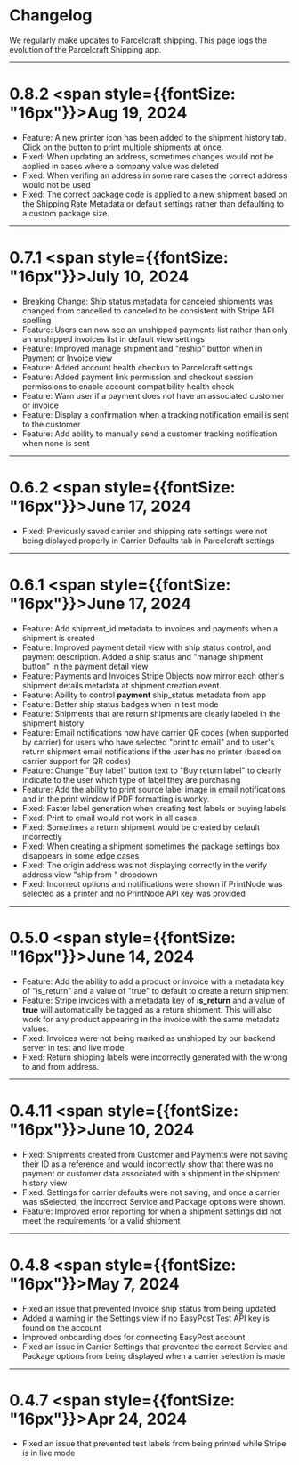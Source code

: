 # Changelog

We regularly make updates to Parcelcraft shipping. This page logs the evolution of the Parcelcraft Shipping app.


---
# 0.8.2  <span style={{fontSize: "16px"}}>Aug 19, 2024</span>
- Feature: A new printer icon has been added to the shipment history tab.  Click on the button to print multiple shipments at once.
- Fixed:  When updating an address, sometimes changes would not be applied in cases where a company value was deleted
- Fixed: When verifing an address in some rare cases the correct address would not be used
- Fixed: The correct package code is applied to a new shipment based on the Shipping Rate Metadata or default settings rather than defaulting to a custom package size.


---
# 0.7.1  <span style={{fontSize: "16px"}}>July 10, 2024</span>
- Breaking Change:  Ship status metadata for canceled shipments was changed from cancelled to canceled to be consistent with Stripe API spelling
- Feature: Users can now see an unshipped payments list rather than only an unshipped invoices list in default view settings
- Feature: Improved manage shipment and "reship" button when in Payment or Invoice view
- Feature: Added account health checkup to Parcelcraft settings
- Feature: Added payment link permission and checkout session permissions to enable account compatibility health check
- Feature: Warn user if a payment does not have an associated customer or invoice
- Feature: Display a confirmation when a tracking notification email is sent to the customer
- Feature: Add ability to manually send a customer tracking notification when none is sent



---
# 0.6.2  <span style={{fontSize: "16px"}}>June 17, 2024</span>
- Fixed: Previously saved carrier and shipping rate settings were not being diplayed properly in Carrier Defaults tab in Parcelcraft settings


---
# 0.6.1  <span style={{fontSize: "16px"}}>June 17, 2024</span>

- Feature: Add shipment_id metadata to invoices and payments when a shipment is created
- Feature: Improved payment detail view with ship status control, and payment description. Added a ship status and "manage shipment button" in the payment detail view
- Feature: Payments and Invoices Stripe Objects now mirror each other's shipment details metadata at shipment creation event.
- Feature: Ability to control **payment** ship_status metadata from app
- Feature: Better ship status badges when in test mode
- Feature: Shipments that are return shipments are clearly labeled in the shipment history
- Feature: Email notifications now have carrier QR codes (when supported by carrier) for users who have selected "print to email" and to user's return shipment email notifications if the user has no printer (based on carrier support for QR codes)
- Feature: Change "Buy label" button text to "Buy return label" to clearly indicate to the user which type of label they are purchasing
- Feature: Add the ability to print source label image in email notifications and in the print window if PDF formatting is wonky.
- Fixed: Faster label generation when creating test labels or buying labels
- Fixed: Print to email would not work in all cases
- Fixed: Sometimes a return shipment would be created by default incorrectly
- Fixed: When creating a shipment sometimes the package settings box disappears in some edge cases
- Fixed: The origin address was not displaying correctly in the verify address view "ship from " dropdown
- Fixed: Incorrect options and notifications were shown if PrintNode was selected as a printer and no PrintNode API key was provided

---
# 0.5.0  <span style={{fontSize: "16px"}}>June 14, 2024</span>

- Feature:  Add the ability to add a product or invoice with a metadata key of "is_return" and a value of "true" to default to create a return shipment
- Feature:  Stripe invoices with a metadata key of **is_return** and a value of **true** will automatically be tagged as a return shipment. This will also work for any product appearing in the invoice with the same metadata values.
- Fixed: Invoices were not being marked as unshipped by our backend server in test and live mode
- Fixed: Return shipping labels were incorrectly generated with the wrong to and from address.

---
# 0.4.11  <span style={{fontSize: "16px"}}>June 10, 2024</span>

- Fixed: Shipments created from Customer and Payments were not saving their ID as a reference and would incorrectly show that there was no payment or customer data associated with a shipment in the shipment history view
- Fixed: Settings for carrier defaults were not saving, and once a carrier was sSelected, the incorrect Service and Package options were shown.
- Feature: Improved error reporting for when a shipment settings did not meet the requirements for a valid shipment


---
# 0.4.8  <span style={{fontSize: "16px"}}>May 7, 2024</span>

- Fixed an issue that prevented Invoice ship status from being updated
- Added a warning in the Settings view if no EasyPost Test API key is found on the account
- Improved onboarding docs for connecting EasyPost account
- Fixed an issue in Carrier Settings that prevented the correct Service and Package options from being displayed when a carrier selection is made


---
# 0.4.7  <span style={{fontSize: "16px"}}>Apr 24, 2024</span>

- Fixed an issue that prevented test labels from being printed while Stripe is in live mode